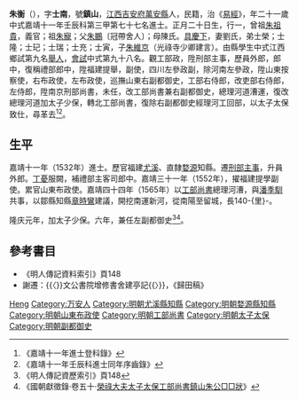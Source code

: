 {{Otheruses|朱衡}}
{{明清人物信息框
| 姓名 = 朱衡
| 原名 =
| 圖片名稱 = 
| 圖片大小 = 220px
| 圖片說明 = 
| 最高職務 = 榮祿大夫太子太保工部尚書
| 國家 = 大明
| 爵位 =
| 籍貫 = [[江西|江西]][[吉安府|吉安府]][[萬安縣|萬安縣]]
| 族裔 = 
| 字號 = 字士南，號鎮山
| 室名 = 
| 諡號 = 
| 出生日期 = 正月二十日
| 出生地點 = 
| 逝世日期 = 卒年不詳
| 逝世地點 = 
| 墓葬 =
| 配偶 = 劉氏
| 親屬 = 曾祖[[朱祖貴|朱祖貴]]，祖[[朱寵|朱寵]]，父[[朱鵬|朱鵬]]，母陳氏
| 出身 = 
*嘉靖十一年壬辰科進士出身
| 經歷 = 
| 著作 =
}}
'''朱衡'''（{{bd|1512年||1584年|catIdx=Z朱}}），字'''士南'''，號'''鎮山'''，[[江西|江西]][[吉安府|吉安府]][[萬安縣|萬安縣]]人，民籍，治《[[易經|易經]]》，年二十一歲中式嘉靖十一年壬辰科第三甲第七十七名進士。正月二十日生，行一，曾祖[[朱祖貴|朱祖貴]]，義官；祖[[朱寵|朱寵]]；父[[朱鵬|朱鵬]]〔冠帶舍人〕；母陳氏。[[具慶下|具慶下]]，妻劉氏，弟士榮；士隆；士玘；士瑞；士充；士寅，子[[朱維京|朱維京]]（光祿寺少卿建言）。由縣學生中式江西鄉試第九名[[舉人|舉人]]，[[會試|會試]]中式第九十八名。觀工部政，陞刑部主事，歷員外郎，郎中，復稱禮部郎中，陞福建提舉，副使，四川左參政副，除河南左參政，陞山東按察使，右布政使，左布政使，巡撫山東右副都御史，工部右侍郎，改吏部右侍郎，左侍郎，陞南京刑部尚書，未任，改工部尚書兼右副都御史，總理河道漕運，復改總理河道加太子少保，轉北工部尚書，復除右副都御史經理河工回部，以太子太保致仕，尋革去<ref>《嘉靖十一年進士登科錄》</ref><ref>《嘉靖十一年壬辰科進士同年序齒錄》</ref>。

== 生平 ==
嘉靖十一年（1532年）進士。歷官福建[[尤溪|尤溪]]、直隸[[婺源|婺源]]知縣。遷[[刑部|刑部]][[主事|主事]]，升員外郎。[[丁憂|丁憂]]服闕，補禮部主客司郎中。嘉靖三十一年（1552年），擢福建提學副使。累官山東布政使。嘉靖四十四年（1565年）以[[工部尚書|工部尚書]]總理河漕，與[[潘季馴|潘季馴]]共事，以鄒縣知縣[[章時鸞|章時鸞]]建議，開挖南運新河，從南陽至留城，長140-{里}-。

隆庆元年，加太子少保。六年，兼任左副都御史<ref>《明人傳記資歷索引》頁148</ref><ref>《國朝獻徵錄·卷五十·[[s:國朝獻徵錄/卷之五十#榮祿大夫太子太保工部尚書鎮山朱公□□狀（于慎行）|榮祿大夫太子太保工部尚書鎮山朱公□□狀]]》</ref>。

== 參考書目 ==
{{reflist}}
* 《明人傳記資料索引》頁148
* 謝遷：{{〈}}文公書院增修書舍建亭記{{〉}}，《歸田稿》

{{嘉靖十一年壬辰科殿試金榜}}

{{Authority control}}

{{DEFAULTSORT:Zhu朱}}
[[Category:朱姓|Heng]]
[[Category:万安人|Category:万安人]]
[[Category:明朝尤溪縣知縣|Category:明朝尤溪縣知縣]]
[[Category:明朝婺源縣知縣|Category:明朝婺源縣知縣]]
[[Category:明朝山東布政使|Category:明朝山東布政使]]
[[Category:明朝工部尚書|Category:明朝工部尚書]]
[[Category:明朝太子太保|Category:明朝太子太保]]
[[Category:明朝副都御史|Category:明朝副都御史]]